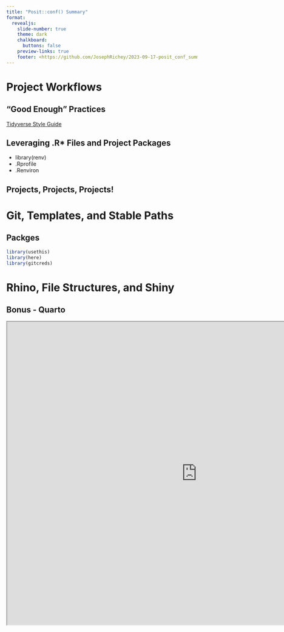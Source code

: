```yaml
---
title: "Posit::conf() Summary"
format:
  revealjs: 
    slide-number: true
    theme: dark
    chalkboard: 
      buttons: false
    preview-links: true
    footer: <https://github.com/JosephRichey/2023-09-17-posit_conf_summary>
---
```


# Project Workflows

## "Good Enough" Practices {background-image="https://images.unsplash.com/photo-1594631389194-0795bf920faa?ixlib=rb-4.0.3&ixid=M3wxMjA3fDB8MHxwaG90by1wYWdlfHx8fGVufDB8fHx8fA%3D%3D&auto=format&fit=crop&w=1984&q=80" background-opacity="0.25"}

[Tidyverse Style Guide](https://style.tidyverse.org/files.html)

## Leveraging .R\* Files and Project Packages {background-image="https://images.unsplash.com/photo-1445620466293-d6316372ab59?ixlib=rb-4.0.3&ixid=M3wxMjA3fDB8MHxwaG90by1wYWdlfHx8fGVufDB8fHx8fA%3D%3D&auto=format&fit=crop&w=1974&q=80" background-opacity="0.25"}

::: incremental
-   library(renv)
-   .Rprofile
-   .Renviron
:::

## Projects, Projects, Projects! {background-image="https://images.unsplash.com/photo-1572177812156-58036aae439c?ixlib=rb-4.0.3&ixid=M3wxMjA3fDB8MHxwaG90by1wYWdlfHx8fGVufDB8fHx8fA%3D%3D&auto=format&fit=crop&w=2070&q=80" background-opacity="0.25"}

# Git, Templates, and Stable Paths

## Packges {background-image="https://images.unsplash.com/photo-1545287072-e39ac363b3c8?ixlib=rb-4.0.3&ixid=M3wxMjA3fDB8MHxwaG90by1wYWdlfHx8fGVufDB8fHx8fA%3D%3D&auto=format&fit=crop&w=2070&q=80" background-opacity="0.25"}
``` .r
library(usethis)
library(here)
library(gitcreds)
```

# Rhino, File Structures, and Shiny

## Bonus - Quarto

```{=html}
<iframe width="1000" height="800" src="https://quarto.org/docs/presentations/revealjs/demo/#/title-slide" title="Quarto Example"></iframe>
```

